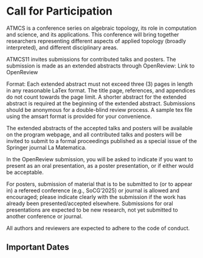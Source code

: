 # Call for Participation

ATMCS is a conference series on algebraic topology, its role in computation and science, and its applications. This conference will bring together researchers representing different aspects of applied topology (broadly interpreted), and different disciplinary areas.

ATMCS11 invites submissions for contributed talks and posters. The submission is made as an extended abstracts through OpenReview: Link to OpenReview

Format: Each extended abstract must not exceed three (3) pages in length in any reasonable LaTex format. The title page, references, and appendices do not count towards the page limit. A shorter abstract for the extended abstract is required at the beginning of the extended abstract. Submissions should be anonymous for a double-blind review process. A sample tex file using the amsart format is provided for your convenience.

The extended abstracts of the accepted talks and posters will be available on the program webpage, and all contributed talks and posters will be invited to submit to a formal proceedings published as a special issue of the Springer journal La Matematica.


In the OpenReview submission, you will be asked to indicate if you want to present as an oral presentation, as a poster presentation, or if either would be acceptable.

For posters, submission of material that is to be submitted to (or to appear in) a refereed conference (e.g., SoCG’2025) or journal is allowed and encouraged; please indicate clearly with the submission if the work has already been presented/accepted elsewhere. Submissions for oral presentations are expected to be new research, not yet submitted to another conference or journal.

All authors and reviewers are expected to adhere to the code of conduct.

## Important Dates